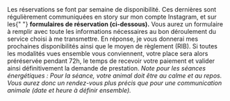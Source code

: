 
<section className="pt-8 text-center">
  Les réservations se font par semaine de disponibilité. Ces dernières sont
  régulièrement communiquées en story sur mon compte Instagram, et sur les{" "}
  <strong> formulaires de réservation (ci-dessous).</strong>
  <span className="flex justify-center my-4">
    <LiaFeatherAltSolid />
  </span>
  Vous aurez un formulaire à remplir avec toute les informations nécessaires au
  bon déroulement du service choisi à me transmettre. En réponse, je vous
  donnerai mes prochaines disponibilités ainsi que le moyen de règlement (RIB).
  <span className="flex justify-center my-4">
    <LiaFeatherAltSolid />
  </span>
  Si toutes les modalités vues ensemble vous conviennent, votre place sera alors
  préréservée pendant 72h, le temps de recevoir votre paiement et valider ainsi
  définitivement la demande de prestation.
  <span className="flex justify-center my-4">
    <LiaFeatherAltSolid />
  </span>
  <i>
    Note pour les séances énergétiques : Pour la séance, votre animal doit être
    au calme et au repos. Vous aurez donc un rendez-vous plus précis que pour
    une communication animale (date et heure à définir ensemble).
  </i>
</section>

